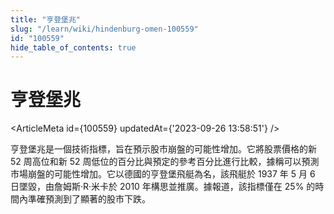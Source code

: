 ```yaml
---
title: "亨登堡兆"
slug: "/learn/wiki/hindenburg-omen-100559"
id: "100559"
hide_table_of_contents: true
---
```



# 亨登堡兆

<ArticleMeta id={100559} updatedAt={'2023-09-26 13:58:51'} />
<div className='border-solid border-b border-t-0 my-4 border-[var(--ifm-color-gray-300)]' />

亨登堡兆是一個技術指標，旨在預示股市崩盤的可能性增加。它將股票價格的新 52 周高位和新 52 周低位的百分比與預定的參考百分比進行比較，據稱可以預測市場崩盤的可能性增加。它以德國的亨登堡飛艇為名，該飛艇於 1937 年 5 月 6 日墜毀，由詹姆斯·R·米卡於 2010 年構思並推廣。據報道，該指標僅在 25% 的時間內準確預測到了顯著的股市下跌。
